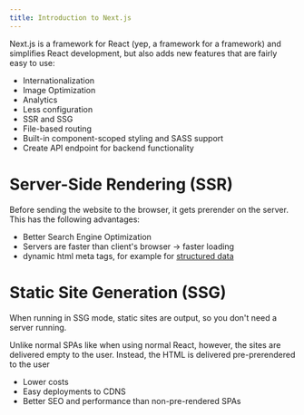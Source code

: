 ```yaml
---
title: Introduction to Next.js
---
```


Next.js is a framework for React (yep, a framework for a framework) and
simplifies React development, but also adds new features that are fairly easy
to use:

- Internationalization
- Image Optimization
- Analytics
- Less configuration
- SSR and SSG
- File-based routing
- Built-in component-scoped styling and SASS support
- Create API endpoint for backend functionality

# Server-Side Rendering (SSR)

Before sending the website to the browser, it gets prerender on the server.
This has the following advantages:

- Better Search Engine Optimization
- Servers are faster than client's browser -> faster loading
- dynamic html meta tags, for example for [structured data](https://developers.google.com/search/docs/guides/intro-structured-data#:~:text=Structured%20data%20is%20a%20standardized,the%20calories%2C%20and%20so%20on.)

# Static Site Generation (SSG)

When running in SSG mode, static sites are output, so you don't need a
server running.

Unlike normal SPAs like when using normal React, however, the sites are
delivered empty to the user. Instead, the HTML is delivered pre-prerendered
to the user

- Lower costs
- Easy deployments to CDNS
- Better SEO and performance than non-pre-rendered SPAs
